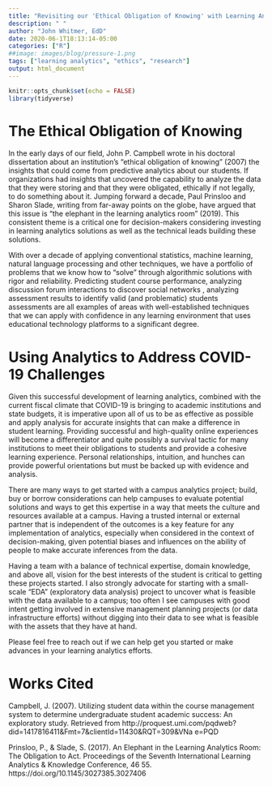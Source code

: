 ```yaml
---
title: "Revisiting our 'Ethical Obligation of Knowing' with Learning Analytics"
description: " "
author: "John Whitmer, EdD"
date: 2020-06-1T18:13:14-05:00
categories: ["R"]
##image: images/blog/pressure-1.png
tags: ["learning analytics", "ethics", "research"]
output: html_document
---
```


```r
knitr::opts_chunk$set(echo = FALSE)
library(tidyverse)
```

# The Ethical Obligation of Knowing
In the early days of our field, John P. Campbell wrote in his doctoral dissertation about an institution's “ethical obligation of knowing” (2007) the insights that could come from predictive analytics about our students.  If organizations had insights that uncovered the capability to analyze the data that they were storing and that they were obligated, ethically if not legally, to do something about it.  Jumping forward a decade, Paul Prinsloo and Sharon Slade, writing from far-away points on the globe, have argued that this issue is “the elephant in the learning analytics room” (2019).  This consistent theme is a critical one for decision-makers considering investing in learning analytics solutions as well as the technical leads building these solutions. 

With over a decade of applying conventional statistics, machine learning, natural language processing and other techniques, we have a portfolio of problems that we know how to “solve” through algorithmic solutions with rigor and reliability.  Predicting student course performance, analyzing discussion forum interactions to discover social networks , analyzing assessment results to identify valid (and problematic) students assessments are all examples of areas with well-established techniques that we can apply with confidence in any learning environment that uses educational technology platforms to a significant degree. 

# Using Analytics to Address COVID-19 Challenges
Given this successful development of learning analytics, combined with the current fiscal climate that COVID-19 is bringing to academic institutions and state budgets, it is imperative upon all of us to be as effective as possible and apply analysis for accurate insights that can make a difference in student learning.  Providing successful and high-quality online experiences will become a differentiator and quite possibly a survival tactic for many institutions to meet their obligations to students and provide a cohesive learning experience. Personal relationships, intuition, and hunches can provide powerful orientations but must be backed up with evidence and analysis.  

There are many ways to get started with a campus analytics project; build, buy or borrow considerations can help campuses to evaluate potential solutions and ways to get this expertise in a way that meets the culture and resources available at a campus.  Having a trusted internal or external partner that is independent of the outcomes is a key feature for any implementation of analytics, especially when considered in the context of decision-making, given potential biases and influences on the ability of people to make accurate inferences from the data. 

Having a team with a balance of technical expertise, domain knowledge, and above all, vision for the best interests of the student is critical to getting these projects started.  I also strongly advocate for starting with a small-scale “EDA” (exploratory data analysis) project to uncover what is feasible with the data available to a campus; too often I see campuses with good intent getting involved in extensive management planning projects (or data infrastructure efforts) without digging into their data to see what is feasible with the assets that they have at hand.  

Please feel free to reach out if we can help get you started or make advances in your learning analytics efforts. 

# Works Cited
Campbell, J. (2007). Utilizing student data within the course management system to determine
undergraduate student academic success: An exploratory study. Retrieved from
http://proquest.umi.com/pqdweb?did=1417816411&Fmt=7&clientId=11430&RQT=309&VNa
e=PQD

Prinsloo, P., & Slade, S. (2017). An Elephant in the Learning Analytics Room: The Obligation to
Act. Proceedings of the Seventh International Learning Analytics & Knowledge Conference, 46
55. https://doi.org/10.1145/3027385.3027406

